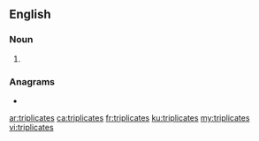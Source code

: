 ==English==

===Noun===
{{head|en|noun plural form}}

# {{plural of|triplicate|lang=en}}

===Anagrams===
* {{l|en|peristaltic}}

[[ar:triplicates]]
[[ca:triplicates]]
[[fr:triplicates]]
[[ku:triplicates]]
[[my:triplicates]]
[[vi:triplicates]]